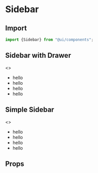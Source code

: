 
<Meta title="Components/Sidebar" component="Sidebar" />

<Story name="Import" />

# Sidebar

## Import

```jsx
import {Sidebar} from "@ui/components";
```
## Sidebar with Drawer

<Preview withToolbar>
    <Story name="With Drawer">
        <>
        <Sidebar id="Sidebar" isDrawer>
        <ul>
        <li>hello</li>
        <li>hello</li><li>hello</li><li>hello</li>
        </ul>
        </Sidebar>
        </>
    </Story>
</Preview>

## Simple Sidebar

<Preview withToolbar>
    <Story name="Simple">
        <>
        <Sidebar>
        <ul>
        <li>hello</li>
        <li>hello</li><li>hello</li><li>hello</li>
        </ul>
        </Sidebar>
        </>
    </Story>
</Preview>

<Story name="Props" />

## Props

<Props of={SidebarTypes} />
